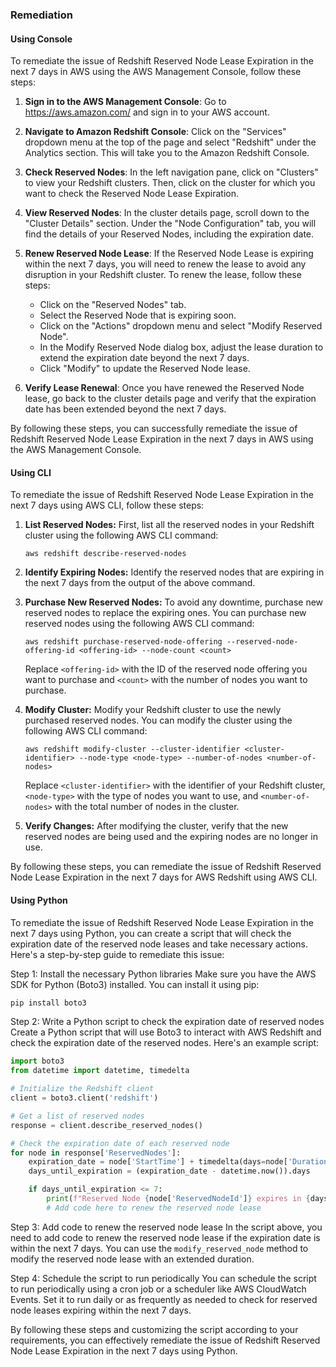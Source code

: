 ### Remediation

#### Using Console

To remediate the issue of Redshift Reserved Node Lease Expiration in the next 7 days in AWS using the AWS Management Console, follow these steps:

1. **Sign in to the AWS Management Console**: Go to https://aws.amazon.com/ and sign in to your AWS account.

2. **Navigate to Amazon Redshift Console**: Click on the "Services" dropdown menu at the top of the page and select "Redshift" under the Analytics section. This will take you to the Amazon Redshift Console.

3. **Check Reserved Nodes**: In the left navigation pane, click on "Clusters" to view your Redshift clusters. Then, click on the cluster for which you want to check the Reserved Node Lease Expiration.

4. **View Reserved Nodes**: In the cluster details page, scroll down to the "Cluster Details" section. Under the "Node Configuration" tab, you will find the details of your Reserved Nodes, including the expiration date.

5. **Renew Reserved Node Lease**: If the Reserved Node Lease is expiring within the next 7 days, you will need to renew the lease to avoid any disruption in your Redshift cluster. To renew the lease, follow these steps:
   
   - Click on the "Reserved Nodes" tab.
   - Select the Reserved Node that is expiring soon.
   - Click on the "Actions" dropdown menu and select "Modify Reserved Node".
   - In the Modify Reserved Node dialog box, adjust the lease duration to extend the expiration date beyond the next 7 days.
   - Click "Modify" to update the Reserved Node lease.

6. **Verify Lease Renewal**: Once you have renewed the Reserved Node lease, go back to the cluster details page and verify that the expiration date has been extended beyond the next 7 days.

By following these steps, you can successfully remediate the issue of Redshift Reserved Node Lease Expiration in the next 7 days in AWS using the AWS Management Console.

#### Using CLI

To remediate the issue of Redshift Reserved Node Lease Expiration in the next 7 days using AWS CLI, follow these steps:

1. **List Reserved Nodes:** First, list all the reserved nodes in your Redshift cluster using the following AWS CLI command:
   ```
   aws redshift describe-reserved-nodes
   ```

2. **Identify Expiring Nodes:** Identify the reserved nodes that are expiring in the next 7 days from the output of the above command.

3. **Purchase New Reserved Nodes:** To avoid any downtime, purchase new reserved nodes to replace the expiring ones. You can purchase new reserved nodes using the following AWS CLI command:
   ```
   aws redshift purchase-reserved-node-offering --reserved-node-offering-id <offering-id> --node-count <count>
   ```
   Replace `<offering-id>` with the ID of the reserved node offering you want to purchase and `<count>` with the number of nodes you want to purchase.

4. **Modify Cluster:** Modify your Redshift cluster to use the newly purchased reserved nodes. You can modify the cluster using the following AWS CLI command:
   ```
   aws redshift modify-cluster --cluster-identifier <cluster-identifier> --node-type <node-type> --number-of-nodes <number-of-nodes>
   ```
   Replace `<cluster-identifier>` with the identifier of your Redshift cluster, `<node-type>` with the type of nodes you want to use, and `<number-of-nodes>` with the total number of nodes in the cluster.

5. **Verify Changes:** After modifying the cluster, verify that the new reserved nodes are being used and the expiring nodes are no longer in use.

By following these steps, you can remediate the issue of Redshift Reserved Node Lease Expiration in the next 7 days for AWS Redshift using AWS CLI.

#### Using Python

To remediate the issue of Redshift Reserved Node Lease Expiration in the next 7 days using Python, you can create a script that will check the expiration date of the reserved node leases and take necessary actions. Here's a step-by-step guide to remediate this issue:

Step 1: Install the necessary Python libraries
Make sure you have the AWS SDK for Python (Boto3) installed. You can install it using pip:

```bash
pip install boto3
```

Step 2: Write a Python script to check the expiration date of reserved nodes
Create a Python script that will use Boto3 to interact with AWS Redshift and check the expiration date of the reserved nodes. Here's an example script:

```python
import boto3
from datetime import datetime, timedelta

# Initialize the Redshift client
client = boto3.client('redshift')

# Get a list of reserved nodes
response = client.describe_reserved_nodes()

# Check the expiration date of each reserved node
for node in response['ReservedNodes']:
    expiration_date = node['StartTime'] + timedelta(days=node['Duration'])
    days_until_expiration = (expiration_date - datetime.now()).days

    if days_until_expiration <= 7:
        print(f"Reserved Node {node['ReservedNodeId']} expires in {days_until_expiration} days. Renewing...")
        # Add code here to renew the reserved node lease
```

Step 3: Add code to renew the reserved node lease
In the script above, you need to add code to renew the reserved node lease if the expiration date is within the next 7 days. You can use the `modify_reserved_node` method to modify the reserved node lease with an extended duration.

Step 4: Schedule the script to run periodically
You can schedule the script to run periodically using a cron job or a scheduler like AWS CloudWatch Events. Set it to run daily or as frequently as needed to check for reserved node leases expiring within the next 7 days.

By following these steps and customizing the script according to your requirements, you can effectively remediate the issue of Redshift Reserved Node Lease Expiration in the next 7 days using Python.


